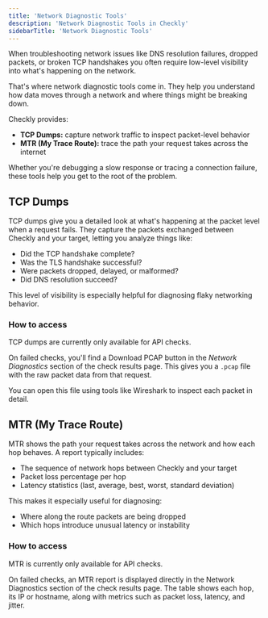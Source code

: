 ```yaml
---    
title: 'Network Diagnostic Tools'
description: 'Network Diagnostic Tools in Checkly'
sidebarTitle: 'Network Diagnostic Tools'
---
```


When troubleshooting network issues like DNS resolution failures, dropped packets, or broken TCP handshakes you often require low-level visibility into what's happening on the network.

That's where network diagnostic tools come in. They help you understand how data moves through a network and where things might be breaking down.

Checkly provides:

- **TCP Dumps:** capture network traffic to inspect packet-level behavior
- **MTR (My Trace Route):** trace the path your request takes across the internet

Whether you're debugging a slow response or tracing a connection failure, these tools help you get to the root of the problem.

## TCP Dumps

TCP dumps give you a detailed look at what's happening at the packet level when a request fails. They capture the packets exchanged between Checkly and your target, letting you analyze things like:

- Did the TCP handshake complete?
- Was the TLS handshake successful?
- Were packets dropped, delayed, or malformed?
- Did DNS resolution succeed?

This level of visibility is especially helpful for diagnosing flaky networking behavior.

### How to access

<Note>
TCP dumps are currently only available for API checks.
</Note>

On failed checks, you'll find a Download PCAP button in the *Network Diagnostics* section of the check results page. This gives you a `.pcap` file with the raw packet data from that request.

You can open this file using tools like Wireshark to inspect each packet in detail.

## MTR (My Trace Route)

MTR shows the path your request takes across the network and how each hop behaves. A report typically includes:

- The sequence of network hops between Checkly and your target
- Packet loss percentage per hop
- Latency statistics (last, average, best, worst, standard deviation)

This makes it especially useful for diagnosing:

- Where along the route packets are being dropped
- Which hops introduce unusual latency or instability

### How to access

<Note>
MTR is currently only available for API checks.
</Note>

On failed checks, an MTR report is displayed directly in the Network Diagnostics section of the check results page. The table shows each hop, its IP or hostname, along with metrics such as packet loss, latency, and jitter.

